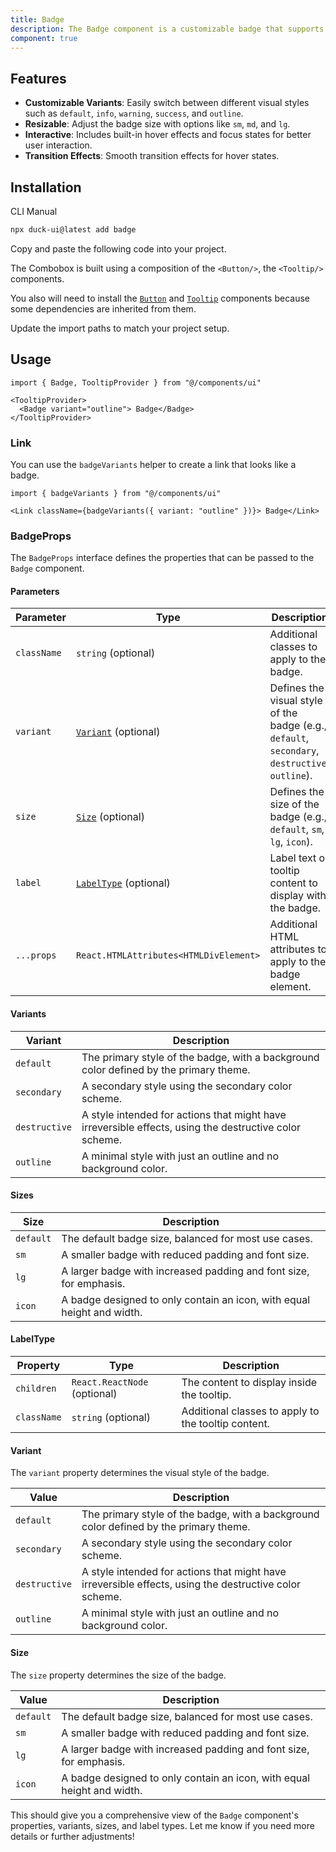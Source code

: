 ```yaml
---
title: Badge
description: The Badge component is a customizable badge that supports different variants and sizes, making it versatile for various use cases.
component: true
---
```


<ComponentPreview name="BadgeMainDemo" description="A badge" />



## Features

- **Customizable Variants**: Easily switch between different visual styles such as `default`, `info`, `warning`, `success`, and `outline`.
- **Resizable**: Adjust the badge size with options like `sm`, `md`, and `lg`.
- **Interactive**: Includes built-in hover effects and focus states for better user interaction.
- **Transition Effects**: Smooth transition effects for hover states.

## Installation

<Tabs defaultValue="cli">

<TabsList>
  <TabsTrigger value="cli">CLI</TabsTrigger>
  <TabsTrigger value="manual">Manual</TabsTrigger>
</TabsList>
<TabsContent value="cli">

```bash
npx duck-ui@latest add badge
```

</TabsContent>

<TabsContent value="manual">

<Steps>

<Step>Copy and paste the following code into your project.</Step>

<ComponentSource name="Badge" />

<Step>The Combobox is built using a composition of the `<Button/>`, the `<Tooltip/>` components.</Step>

<Step>You also will need to install the [`Button`](/docs/components/Command#installation) and
    [`Tooltip`](/docs/components/Tooltip#installation) components because some dependencies
    are inherited from them.</Step>

<Step>Update the import paths to match your project setup.</Step>

</Steps>

</TabsContent>

</Tabs>

## Usage

```tsx
import { Badge, TooltipProvider } from "@/components/ui"
```

```tsx
<TooltipProvider>
  <Badge variant="outline"> Badge</Badge>
</TooltipProvider>

```

### Link

You can use the `badgeVariants` helper to create a link that looks like a badge.

```tsx
import { badgeVariants } from "@/components/ui"
```

```tsx
<Link className={badgeVariants({ variant: "outline" })}> Badge</Link>
```

### BadgeProps

The `BadgeProps` interface defines the properties that can be passed to the `Badge` component.

#### Parameters

| Parameter       | Type                                                       | Description                                                                                   |
| --------------- | ---------------------------------------------------------- | --------------------------------------------------------------------------------------------- |
| `className`     | `string` (optional)                                        | Additional classes to apply to the badge.                                                    |
| `variant`       | [`Variant`](#variant) (optional)                           | Defines the visual style of the badge (e.g., `default`, `secondary`, `destructive`, `outline`). |
| `size`          | [`Size`](#size) (optional)                                 | Defines the size of the badge (e.g., `default`, `sm`, `lg`, `icon`).                         |
| `label`         | [`LabelType`](#labeltype) (optional)                       | Label text or tooltip content to display with the badge.                                     |
| `...props`      | `React.HTMLAttributes<HTMLDivElement>`                      | Additional HTML attributes to apply to the badge element.                                    |

#### Variants

| Variant         | Description                                                                                       |
| --------------- | ------------------------------------------------------------------------------------------------- |
| `default`       | The primary style of the badge, with a background color defined by the primary theme.            |
| `secondary`     | A secondary style using the secondary color scheme.                                               |
| `destructive`   | A style intended for actions that might have irreversible effects, using the destructive color scheme. |
| `outline`       | A minimal style with just an outline and no background color.                                     |

#### Sizes

| Size            | Description                                                                                       |
| --------------- | ------------------------------------------------------------------------------------------------- |
| `default`       | The default badge size, balanced for most use cases.                                             |
| `sm`            | A smaller badge with reduced padding and font size.                                              |
| `lg`            | A larger badge with increased padding and font size, for emphasis.                               |
| `icon`          | A badge designed to only contain an icon, with equal height and width.                           |

#### LabelType

| Property        | Type                                                       | Description                                                                                   |
| --------------- | ---------------------------------------------------------- | --------------------------------------------------------------------------------------------- |
| `children`      | `React.ReactNode` (optional)                               | The content to display inside the tooltip.                                                    |
| `className`     | `string` (optional)                                        | Additional classes to apply to the tooltip content.                                           |

#### Variant

The `variant` property determines the visual style of the badge.

| Value           | Description                                                                                       |
| --------------- | ------------------------------------------------------------------------------------------------- |
| `default`       | The primary style of the badge, with a background color defined by the primary theme.            |
| `secondary`     | A secondary style using the secondary color scheme.                                               |
| `destructive`   | A style intended for actions that might have irreversible effects, using the destructive color scheme. |
| `outline`       | A minimal style with just an outline and no background color.                                     |

#### Size

The `size` property determines the size of the badge.

| Value           | Description                                                                                       |
| --------------- | ------------------------------------------------------------------------------------------------- |
| `default`       | The default badge size, balanced for most use cases.                                             |
| `sm`            | A smaller badge with reduced padding and font size.                                              |
| `lg`            | A larger badge with increased padding and font size, for emphasis.                               |
| `icon`          | A badge designed to only contain an icon, with equal height and width.                           |

This should give you a comprehensive view of the `Badge` component's properties, variants, sizes, and label types. Let me know if you need more details or further adjustments!
